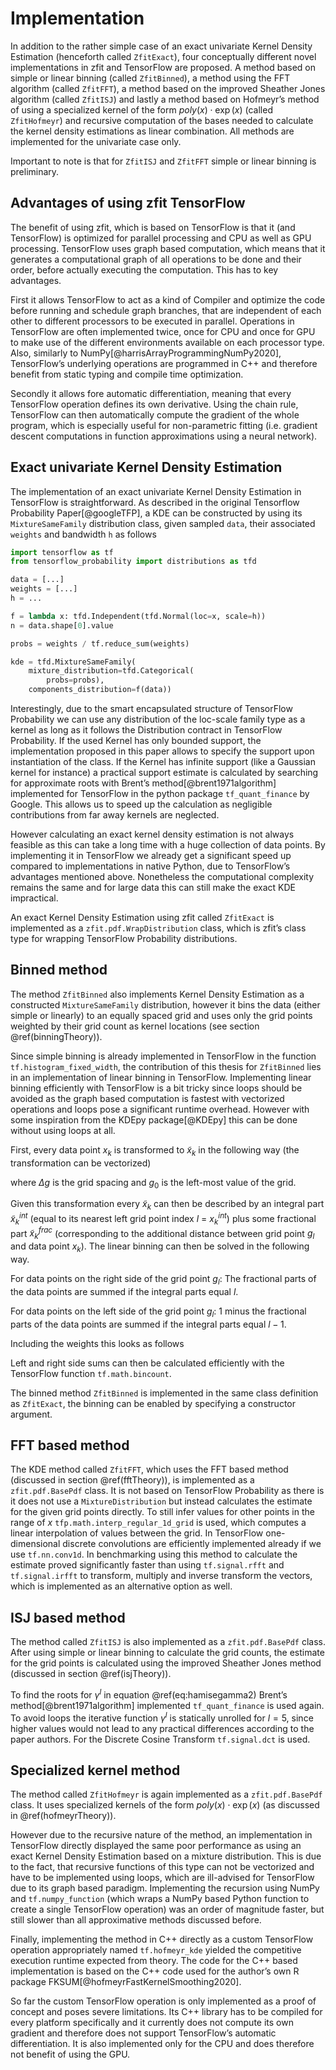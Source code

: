 # Implementation {#tensorflowImplementation}

In addition to the rather simple case of an exact univariate Kernel Density Estimation (henceforth called `ZfitExact`), four conceptually different novel implementations in zfit and TensorFlow are proposed. A method based on simple or linear binning (called `ZfitBinned`), a method using the FFT algorithm (called `ZfitFFT`), a method based on the improved Sheather Jones algorithm (called `ZfitISJ`) and lastly a method based on Hofmeyr's method of using a specialized kernel of the form $poly(x)\cdot\exp(x)$ (called `ZfitHofmeyr`) and recursive computation of the bases needed to calculate the kernel density estimations as linear combination. All methods are implemented for the univariate case only.

Important to note is that for `ZfitISJ` and `ZfitFFT` simple or linear binning is preliminary.

## Advantages of using zfit TensorFlow

The benefit of using zfit, which is based on TensorFlow is that it (and TensorFlow) is optimized for parallel processing and CPU as well as GPU processing. TensorFlow uses graph based computation, which means that it generates a computational graph of all operations to be done and their order, before actually executing the computation. This has to key advantages. 

First it allows TensorFlow to act as a kind of Compiler and optimize the code before running and schedule graph branches, that are independent of each other to different processors to be executed in parallel. Operations in TensorFlow are often implemented twice, once for CPU and once for GPU to make use of the different environments available on each processor type. Also, similarly to NumPy[@harrisArrayProgrammingNumPy2020], TensorFlow's underlying operations are programmed in C++ and therefore benefit from static typing and compile time optimization.

Secondly it allows fore automatic differentiation, meaning that every TensorFlow operation defines its own derivative. Using the chain rule, TensorFlow can then automatically compute the gradient of the whole program, which is especially useful for non-parametric fitting (i.e. gradient descent computations in function approximations using a neural network).


## Exact univariate Kernel Density Estimation

The implementation of an exact univariate Kernel Density Estimation in TensorFlow is straightforward. As described in the original Tensorflow Probability Paper[@googleTFP], a KDE can be constructed by using its `MixtureSameFamily` distribution class, given sampled `data`, their associated `weights` and bandwidth `h` as follows

```python
import tensorflow as tf
from tensorflow_probability import distributions as tfd

data = [...]
weights = [...]
h = ...

f = lambda x: tfd.Independent(tfd.Normal(loc=x, scale=h))
n = data.shape[0].value

probs = weights / tf.reduce_sum(weights)

kde = tfd.MixtureSameFamily(
    mixture_distribution=tfd.Categorical(
        probs=probs),
    components_distribution=f(data))
```

Interestingly, due to the smart encapsulated structure of TensorFlow Probability we can use any distribution of the loc-scale family type as a kernel as long as it follows the Distribution contract in TensorFlow Probability. If the used Kernel has only bounded support, the implementation proposed in this paper allows to specify the support upon instantiation of the class. If the Kernel has infinite support (like a Gaussian kernel for instance) a practical support estimate is calculated by searching for approximate roots with Brent's method[@brent1971algorithm] implemented for TensorFlow in the python package `tf_quant_finance` by Google. This allows us to speed up the calculation as negligible contributions from far away kernels are neglected.

However calculating an exact kernel density estimation is not always feasible as this can take a long time with a huge collection of data points. By implementing it in TensorFlow we already get a significant speed up compared to implementations in native Python, due to TensorFlow's advantages mentioned above. Nonetheless the computational complexity remains the same and for large data this can still make the exact KDE impractical.

An exact Kernel Density Estimation using zfit called `ZfitExact` is implemented as a `zfit.pdf.WrapDistribution` class, which is zfit's class type for wrapping TensorFlow Probability distributions.


## Binned method

The method `ZfitBinned` also implements Kernel Density Estimation as a constructed `MixtureSameFamily` distribution, however it bins the data (either simple or linearly) to an equally spaced grid and uses only the grid points weighted by their grid count as kernel locations (see section \@ref(binningTheory)).

Since simple binning is already implemented in TensorFlow in the function `tf.histogram_fixed_width`, the contribution of this thesis for `ZfitBinned` lies in an implementation of linear binning in TensorFlow. Implementing linear binning efficiently with TensorFlow is a bit tricky since loops should be avoided as the graph based computation is fastest with vectorized operations and loops pose a significant runtime overhead. However with some inspiration from the KDEpy package[@KDEpy] this can be done without using loops at all. 

First, every data point $x_k$ is transformed to $\tilde{x}_k$ in the following way (the transformation can be vectorized)

\begin{equation}
\tilde{x}_k = \frac{x_k - g_0}{\Delta g}
(\#eq:linbintransform)
\end{equation}

where $\Delta g$ is the grid spacing and $g_0$ is the left-most value of the grid.

Given this transformation every $\tilde{x}_k$ can then be described by an integral part $\tilde{x}^{int}_k$ (equal to its nearest left grid point index $l$ = $x^{int}_k$) plus some fractional part $\tilde{x}^{frac}_k$ (corresponding to the additional distance between grid point $g_l$ and data point $x_k$). The linear binning can then be solved in the following way.

For data points on the right side of the grid point $g_l$: The fractional parts of the data points are summed if the integral parts equal $l$. 

For data points on the left side of the grid point $g_l$: $1$ minus the fractional parts of the data points are summed if the integral parts equal $l-1$.

Including the weights this looks as follows

\begin{equation}
c_l = c(g_l) = \sum_{\substack{\tilde{x}^{frac}_k  \in \tilde{X}^{frac}\\l = \tilde{x}^{int}_k}} \tilde{x}^{frac}_k \cdot w_k + \sum_{\substack{\tilde{x}^{frac}_k  \in \tilde{X}^{frac}\\l = \tilde{x}^{int}_k + 1}} (1-\tilde{x}^{frac}_k) \cdot w_k
(\#eq:linbinnoloop)
\end{equation}


Left and right side sums can then be calculated efficiently with the TensorFlow function `tf.math.bincount`.

The binned method `ZfitBinned` is implemented in the same class definition as `ZfitExact`, the binning can be enabled by specifying a constructor argument.


## FFT based method

The KDE method called `ZfitFFT`, which uses the FFT based method (discussed in section \@ref(fftTheory)), is implemented as a `zfit.pdf.BasePdf` class. It is not based on TensorFlow Probability as there is it does not use a `MixtureDistribution` but instead calculates the estimate for the given grid points directly. To still infer values for other points in the range of $x$ `tfp.math.interp_regular_1d_grid` is used, which computes a linear interpolation of values between the grid. In TensorFlow one-dimensional discrete convolutions are efficiently implemented already if we use `tf.nn.conv1d`. In benchmarking using this method to calculate the estimate proved significantly faster than using `tf.signal.rfft` and `tf.signal.irfft` to transform, multiply and inverse transform the vectors, which is implemented as an alternative option as well.


## ISJ based method {#isjMethod}

The method called `ZfitISJ` is also implemented as a `zfit.pdf.BasePdf` class. After using simple or linear binning to calculate the grid counts, the estimate for the grid points is calculated using the improved Sheather Jones method (discussed in section \@ref(isjTheory)).


To find the roots for $\gamma^l$ in equation \@ref(eq:hamisegamma2) Brent's method[@brent1971algorithm] implemented `tf_quant_finance` is used again. To avoid loops the iterative function $\gamma^l$ is statically unrolled for $l = 5$, since higher values would not lead to any practical differences according to the paper authors. For the Discrete Cosine Transform `tf.signal.dct` is used.


## Specialized kernel method {#hofmeyrMethod}

The method called `ZfitHofmeyr` is again implemented as a `zfit.pdf.BasePdf` class. It uses specialized kernels of the form $poly(x)\cdot\exp(x)$ (as discussed in \@ref(hofmeyrTheory)).

However due to the recursive nature of the method, an implementation in TensorFlow directly displayed the same poor performance as using an exact Kernel Density Estimation based on a mixture distribution. This is due to the fact, that recursive functions of this type can not be vectorized and have to be implemented using loops, which are ill-advised for TensorFlow due to its graph based paradigm. Implementing the recursion using NumPy and `tf.numpy_function` (which wraps a NumPy based Python function to create a single TensorFlow operation) was an order of magnitude faster, but still slower than all approximative methods discussed before.

Finally, implementing the method in C++ directly as a custom TensorFlow operation appropriately named `tf.hofmeyr_kde` yielded the competitive execution runtime expected from theory. The code for the C++ based implementation is based on the C++ code used for the author's own R package FKSUM[@hofmeyrFastKernelSmoothing2020]. 

So far the custom TensorFlow operation is only implemented as a proof of concept and poses severe limitations. Its C++ library has to be compiled for every platform specifically and it currently does not compute its own gradient and therefore does not support TensorFlow's automatic differentiation. It is also implemented only for the CPU and does therefore not benefit of using the GPU.
